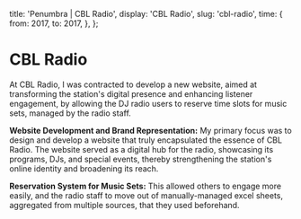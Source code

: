   title: 'Penumbra | CBL Radio',
  display: 'CBL Radio',
  slug: 'cbl-radio',
  time: {
    from: 2017,
    to: 2017,
  },
};

# CBL Radio
At CBL Radio, I was contracted to develop a new website, aimed at transforming the station's digital presence and enhancing listener engagement, by allowing the DJ radio users to reserve time slots for music sets, managed by the radio staff.

**Website Development and Brand Representation:** My primary focus was to design and develop a website that truly encapsulated the essence of CBL Radio. The website served as a digital hub for the radio, showcasing its programs, DJs, and special events, thereby strengthening the station's online identity and broadening its reach.

**Reservation System for Music Sets:** This allowed others to engage more easily, and the radio staff to move out of manually-managed excel sheets, aggregated from multiple sources, that they used beforehand.
